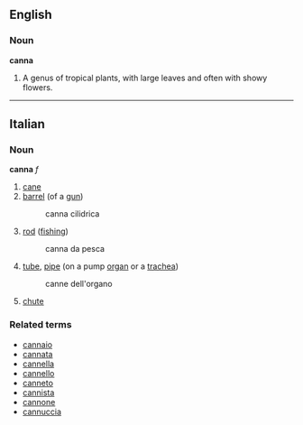 ==English==

===Noun===

'''canna'''

#A genus of tropical plants, with large leaves and often with showy flowers.

----

==Italian==
===Noun===
'''canna''' ''f''

#[[cane]]
#[[barrel]] (of a [[gun]])
#:canna cilidrica
#[[rod]] ([[fishing]])
#:canna da pesca
#[[tube]], [[pipe]] (on a pump [[organ]] or a [[trachea]])
#: canne dell'organo
#[[chute]]

===Related terms===
*[[cannaio]]
*[[cannata]]
*[[cannella]]
*[[cannello]]
*[[canneto]]
*[[cannista]]
*[[cannone]]
*[[cannuccia]]